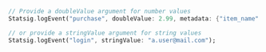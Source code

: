 ```dart
// Provide a doubleValue argument for number values
Statsig.logEvent("purchase", doubleValue: 2.99, metadata: {"item_name": "remove_ads"});

// or provide a stringValue argument for string values
Statsig.logEvent("login", stringValue: "a.user@mail.com");
```
